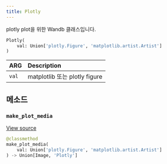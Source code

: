 ```yaml
---
title: Plotly
---
```


<Card title="View the source code" href="https://www.github.com/wandb/wandb/tree/637bddf198525810add5804059001b1b319d6ad1/wandb/sdk/data_types/plotly.py#L33-L82" icon="github"/>

plotly plot을 위한 Wandb 클래스입니다.

```python
Plotly(
    val: Union['plotly.Figure', 'matplotlib.artist.Artist']
)
```

| ARG | Description |
| :--- | :--- |
|  `val` |  matplotlib 또는 plotly figure |

## 메소드

### `make_plot_media`

[View source](https://www.github.com/wandb/wandb/tree/637bddf198525810add5804059001b1b319d6ad1/wandb/sdk/data_types/plotly.py#L42-L50)

```python
@classmethod
make_plot_media(
    val: Union['plotly.Figure', 'matplotlib.artist.Artist']
) -> Union[Image, 'Plotly']
```
